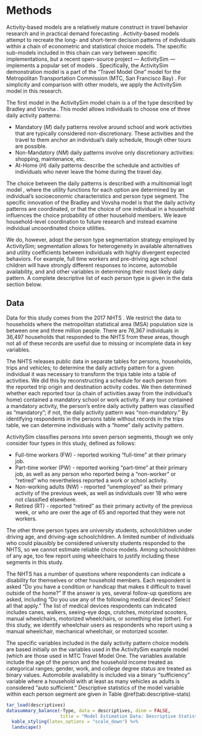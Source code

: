 # Methods {#methodology}



Activity-based models are a relatively mature construct in travel behavior
research and in practical demand forecasting \cite{rasouli2014activity}. Activity-based models attempt
to recreate the long- and short-term decision patterns of individuals within a
chain of econometric and statistical choice models. The specific sub-models included
in this chain can vary between specific implementations, but a recent 
open-source project --- ActivitySim \cite{activitysim} --- implements a popular 
set of models \cite{davidson2010ct}. Specifically, the ActivitySim demonstration
model is a part of the "Travel Model One" model for the Metropolitan
Transportation Commission (MTC, San Francisco Bay) \cite{erhardt2012mtc}.
For simplicity and comparison with other models, we apply the ActivitySim model
in this research.

The first model in the ActivitySim model chain is a \emph{daily activity pattern}
of the type described by Bradley and Vovsha \cite{Bradley2005}. This model 
allows individuals to choose one of three daily activity patterns:

  - Mandatory ($M$) daily patterns revolve around school and work activities that
  are typically considered non-discretionary. These activities and the travel
  to them anchor an individual's daily schedule, though other tours are possible.
  - Non-Mandatory ($NM$) daily patterns involve only discretionary activities: 
  shopping, maintenance, etc.
  - At-Home ($H$) daily patterns describe the schedule and activities of 
  individuals who never leave the home during the travel day.
  
The choice between the daily patterns is described with a multinomial logit
model \cite{Domencich1975}, where the utility functions for each option are
determined by an individual's socioeconomic characteristics and person type
segment. The specific innovation of the Bradley and Vovsha model
\cite{Bradley2005} is that the daily activity patterns are coordinated, or that
the choice of one individual in a household influences the choice probability of
other household members. We leave household-level coordination to future
research and instead examine individual uncoordinated choice utilities.

We do, however, adopt the person type segmentation strategy employed by
ActivitySim; segmentation allows for heterogeneity in available
alternatives and utility coefficients between individuals with highly divergent
expected behaviors. For example, full time workers and pre-driving age school children
will have strongly different responses to income, automobile availability, and 
and other variables in determining their most likely daily pattern.
A complete descriptive list of each person type is given in the data
section below. 

## Data
Data for this study comes from the 2017 NHTS \cite{nhts2017}. We restrict the
data to households where the metropolitan statistical area (MSA) population size
is between one and three million people. There are 76,367 individuals in 36,497 
households that responded to the NHTS from these areas, though not all of these
records are useful due to missing or incomplete data in key variables.

The NHTS releases public data in separate tables for persons, households,
trips and vehicles; to determine the daily activity pattern for a given
individual it was necessary to transform the trips table into a table of
activities. We did this by reconstructing a schedule for each person from the
reported trip origin and destination activity codes. We then determined whether
each reported tour (a chain of activities away from the individual's home)
contained a mandatory school or work activity. If any tour contained a mandatory
activity, the person's entire daily activity pattern was classified as "mandatory";
if not, the daily activity pattern was "non-mandatory." By identifying respondents
in the persons table without records in the trips table, we can determine
individuals with a "home" daily activity pattern.

ActivitySim classifies persons into seven person segments, though we only
consider four types in this study, defined as follows:

   - Full-time workers (FW) - reported working "full-time" at their primary job.
   - Part-time worker (PW) - reported working "part-time" at their primary job,
   as well as any person who reported being a "non-worker" or "retired" who nevertheless
   reported a work or school activity.
   - Non-working adults (NW) - reported "unemployed" as their primary activity
 of the previous week, as well as individuals over 18 who were not classified
 elsewhere.
 - Retired (RT) - reported "retired" as their primary activity of the previous
 week, or who are over the age of 65 and reported that they were not workers.
 
The other three person types are university students, schoolchildren under
driving age, and driving-age schoolchildren. A limited number of individuals who
could plausibly be considered university students responded to the NHTS, so we
cannot estimate reliable choice models. Among schoolchildren of any age, too few
report using wheelchairs to justify including these segments in this study.


The NHTS has a number of questions where respondents can indicate a disability
for themselves or other household members. Each respondent is asked "Do you
have a condition or handicap that makes it difficult to travel outside of the
home?" If the answer is yes, several follow-up questions are asked, including
"Do you use any of the following medical devices? Select all that apply." The
list of medical devices respondents can indicated includes canes, walkers,
seeing-eye dogs, crutches, motorized scooters, manual wheelchairs, 
motorized wheelchairs, or something else (other). 
For this study, we identify wheelchair users as respondents who report using a
manual wheelchair, mechanical wheelchair, or motorized scooter.


The specific variables included in the daily activity pattern choice models
are based initially on the variables used in the ActivitySim example model (which are
those used in MTC Travel Model One. The variables available include the age of
the person and the household income treated as categorical ranges; gender, work,
and college degree status are treated as binary values. Automobile availability is
included via a binary "sufficiency" variable where a household with at least as
many vehicles as adults is considered "auto sufficient." Descriptive statistics
of the model variable within each person segment are given in 
Table \@ref(tab:descriptive-stats)

```r
tar_load(descriptives)
datasummary_balance(~Type, data = descriptives, dinm = FALSE, 
                    title = "Model Estimation Data: Descriptive Statistics") %>%
  kable_styling(latex_options = "scale_down") %>%
  landscape()
```










































